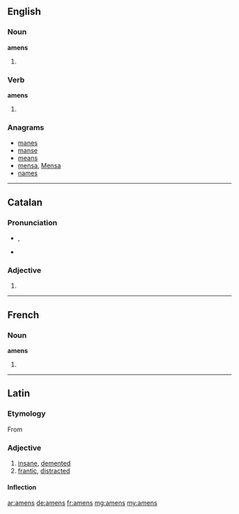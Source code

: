 ==English==

===Noun===
'''amens'''

# {{plural of|amen}}

===Verb===
'''amens'''

# {{third-person singular of|amen}}

===Anagrams===
* [[manes#English|manes]]
* [[manse#English|manse]]
* [[means#English|means]]
* [[mensa#English|mensa]], [[Mensa#English|Mensa]]
* [[names#English|names]]

----
==Catalan==

===Pronunciation===
* {{IPA|/əˈmɛns/|lang=ca}}, {{X-SAMPA|/@"mEns/|lang=ca}}
* {{rhymes|ɛns|lang=ca}}

===Adjective===
{{ca-adj-form}}

# {{plural of|amè|lang=ca|nocat=1}}

----

==French==

===Noun===
'''amens''' {{m}}

# {{plural of|amen|lang=fr}}

----
==Latin==

===Etymology===
From {{prefix|a|mens|lang=la}}

===Adjective===
{{la-adj-3rd-1E|āmens|amentis|āmentis}}

# [[insane]], [[demented]]
# [[frantic]], [[distracted]]

====Inflection====
{{la-decl-3rd-1E|amens|āmens|ament|āment}}

[[ar:amens]]
[[de:amens]]
[[fr:amens]]
[[mg:amens]]
[[my:amens]]